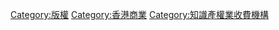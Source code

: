 [[Category:版權|Category:版權]]
[[Category:香港商業|Category:香港商業]]
[[Category:知識產權業收費機構|Category:知識產權業收費機構]]